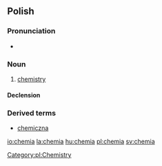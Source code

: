 ==Polish==

===Pronunciation===
* {{IPA|[ˈxɛmja]}}

===Noun===
{{infl|pl|noun|g=f}}

# [[chemistry]]

====Declension====
{{pl-decl-noun
|chemia|chemie
|chemii|chemii/chemij
|chemii|chemiom
|chemię|chemie
|chemią|chemiami
|chemii|chemiach
|chemio|chemie
}}

===Derived terms===
*[[chemiczna]]

[[Category:pl:Chemistry]]

[[io:chemia]]
[[la:chemia]]
[[hu:chemia]]
[[pl:chemia]]
[[sv:chemia]]